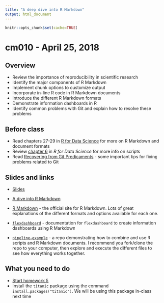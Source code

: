 ```yaml
---
title: "A deep dive into R Markdown"
output: html_document
---
```


```r
knitr::opts_chunk$set(cache=TRUE)
```

# cm010 - April 25, 2018

## Overview

* Review the importance of reproducibility in scientific research
* Identify the major components of R Markdown
* Implement chunk options to customize output
* Incorporate in-line R code in R Markdown documents
* Introduce the different R Markdown formats
* Demonstrate information dashboards in R
* Identify common problems with Git and explain how to resolve these problems

## Before class

* Read chapters 27-29 in [R for Data Science](http://r4ds.had.co.nz) for more on R Markdown and document formats
* Review [chapter 6](http://r4ds.had.co.nz/workflow-scripts.html) in *R for Data Science* for more info on scripts
* Read [Recovering from Git Predicaments](git_more.html) - some important tips for fixing problems related to Git

## Slides and links

* [Slides](extras/cm010_slides.html)
* [A dive into R Markdown](program_rmarkdown.html)

* [R Markdown](http://rmarkdown.rstudio.com/) - the official site for R Markdown. Lots of great explanations of the different formats and options available for each one.
* [`flexdashboard`](https://rmarkdown.rstudio.com/flexdashboard/) - documentation for `flexdashboard` to create information dashboards using R Markdown
* [`pipeline-example`](https://github.com/uc-cfss/pipeline-example) - a repo demonstrating how to combine and use R scripts and R Markdown documents. I recommend you fork/clone the repo to your computer, then explore and execute the different files to see how everything works together.

## What you need to do

* [Start homework 5](hw05-reproducible-research.html)
* Install the `titanic` package using the command `install.packages("titanic")`. We will be using this package in-class next time
